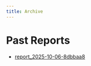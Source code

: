 ```yaml
---
title: Archive
---
```


# Past Reports

- [report_2025-10-06-8dbbaa8](report_2025-10-06-8dbbaa8.html)
